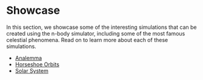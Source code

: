 
<Meta title="Showcase/Intro" />

# Showcase

In this section, we showcase some of the interesting simulations that can be created using the n-body simulator, including some of the most famous celestial phenomena. Read on to learn more about each of these simulations.

- [Analemma](?path=/docs/showcase-analemma-intro--docs)
- [Horseshoe Orbits](?path=/docs/showcase-horseshoeorbit-intro--docs)
- [Solar System](?path=/docs/showcase-solarsystem-intro--docs)
